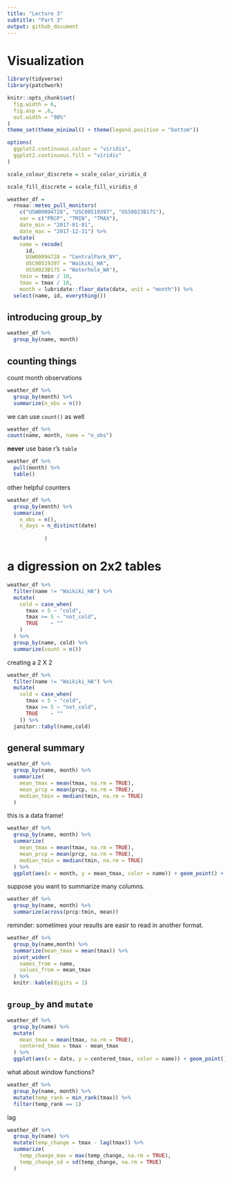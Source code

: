 ```yaml
---
title: "Lecture 3"
subtitle: "Part 3"
output: github_document
---
```




# Visualization



```r
library(tidyverse)
library(patchwork)

knitr::opts_chunk$set(
  fig.width = 6,
  fig.asp = .6,
  out.width = "90%"
)
theme_set(theme_minimal() + theme(legend.position = "bottom"))

options(
  ggplot2.continuous.colour = "viridis",
  ggplot2.continuous.fill = "viridis"
)

scale_colour_discrete = scale_color_viridis_d

scale_fill_discrete = scale_fill_viridis_d
```

```r
weather_df =  
  rnoaa::meteo_pull_monitors(
    c("USW00094728", "USC00519397", "USS0023B17S"),
    var = c("PRCP", "TMIN", "TMAX"), 
    date_min = "2017-01-01",
    date_max = "2017-12-31") %>%
  mutate(
    name = recode(
      id, 
      USW00094728 = "CentralPark_NY", 
      USC00519397 = "Waikiki_HA",
      USS0023B17S = "Waterhole_WA"),
    tmin = tmin / 10,
    tmax = tmax / 10,
    month = lubridate::floor_date(date, unit = "month")) %>%
  select(name, id, everything())  

```

## introducing group_by

```r
weather_df %>% 
  group_by(name, month) 

```

## counting things

count month observations

```r
weather_df %>% 
  group_by(month) %>% 
  summarize(n_obs = n())
```


we can use `count()` as well

```r
weather_df %>% 
count(name, month, name = "n_obs")
```

**never** use base r's `table`
```r
weather_df %>% 
  pull(month) %>% 
  table()
```


other helpful counters

```r
weather_df %>% 
  group_by(month) %>% 
  summarize(
    n_obs = n(),
    n_days = n_distinct(date)
            
            ) 
```

# a digression on 2x2 tables

```r
weather_df %>% 
  filter(name != "Waikiki_HA") %>% 
  mutate(
    cold = case_when(
      tmax < 5 ~ "cold",
      tmax >= 5 ~ "not_cold",
      TRUE    ~ ""
    )
  ) %>% 
  group_by(name, cold) %>% 
  summarize(count = n())
```

creating a 2 X 2

```r
weather_df %>% 
  filter(name != "Waikiki_HA") %>% 
  mutate(
    cold = case_when(
      tmax < 5 ~ "cold",
      tmax >= 5 ~ "not_cold",
      TRUE    ~ ""
    )) %>% 
  janitor::tabyl(name,cold)
```

## general summary

```r
weather_df %>% 
  group_by(name, month) %>% 
  summarize(
    mean_tmax = mean(tmax, na.rm = TRUE),
    mean_prcp = mean(prcp, na.rm = TRUE),
    median_tmin = median(tmin, na.rm = TRUE)
  )
```

this is a data frame!

```r
weather_df %>% 
  group_by(name, month) %>% 
  summarize(
    mean_tmax = mean(tmax, na.rm = TRUE),
    mean_prcp = mean(prcp, na.rm = TRUE),
    median_tmin = median(tmin, na.rm = TRUE)
  ) %>% 
  ggplot(aes(x = month, y = mean_tmax, color = name)) + geom_point() + geom_line()
```

suppose you want to summarize many columns.

```r

weather_df %>% 
  group_by(name, month) %>% 
  summarize(across(prcp:tmin, mean))
```

reminder: sometimes your results are easir to read in another format.

```r
weather_df %>% 
  group_by(name,month) %>% 
  summarize(mean_tmax = mean(tmax)) %>% 
  pivot_wider(
    names_from = name,
    values_from = mean_tmax
  ) %>% 
  knitr::kable(digits = 1)
```


## `group_by` and `mutate`

```r
weather_df %>% 
  group_by(name) %>% 
  mutate(
    mean_tmax = mean(tmax, na.rm = TRUE),
    centered_tmax = tmax - mean_tmax
  ) %>% 
  ggplot(aes(x = date, y = centered_tmax, color = name)) + geom_point()
```

what about window functions?

```r
weather_df %>% 
  group_by(name, month) %>% 
  mutate(temp_rank = min_rank(tmax)) %>% 
  filter(temp_rank == 1)
```

lag

```r
weather_df %>% 
  group_by(name) %>% 
  mutate(temp_change = tmax - lag(tmax)) %>% 
  summarize(
    temp_change_max = max(temp_change, na.rm = TRUE),
    temp_change_sd = sd(temp_change, na.rm = TRUE)
  )
```

